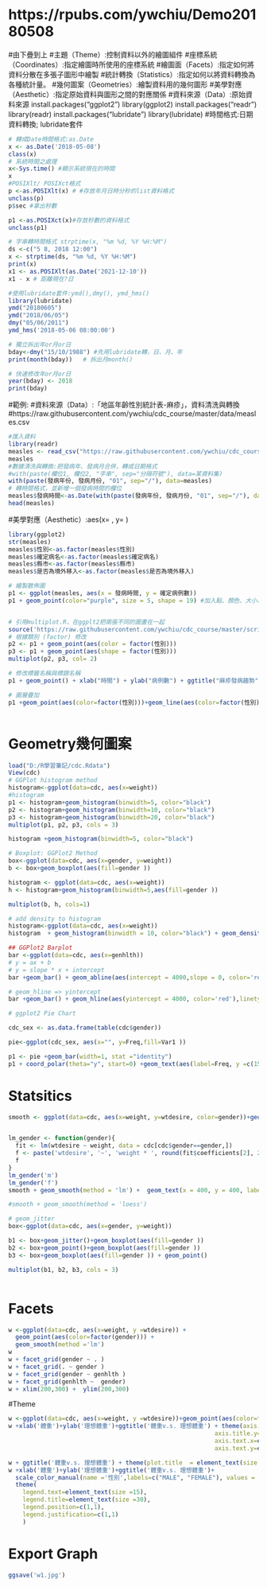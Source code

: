 # https://rpubs.com/ywchiu/Demo20180508
#由下疊到上
#主題（Theme）:控制資料以外的繪圖組件
#座標系統（Coordinates）:指定繪圖時所使用的座標系統
#繪圖面（Facets）:指定如何將資料分散在多張子圖形中繪製
#統計轉換（Statistics）:指定如何以將資料轉換為各種統計量。
#幾何圖案（Geometries）:繪製資料用的幾何圖形
#美學對應（Aesthetic）:指定原始資料與圖形之間的對應關係
#資料來源（Data）:原始資料來源
install.packages("ggplot2")
library(ggplot2)
install.packages("readr")
library(readr)
install.packages("lubridate")
library(lubridate)
#時間格式:日期資料轉換; lubridate套件
```{r}
# 轉成Date時間格式:as.Date
x <- as.Date('2018-05-08')
class(x)
# 系統時間之處理
x<-Sys.time() #顯示系統現在的時間
x
#POSIXlt/ POSIXct格式
p <-as.POSIXlt(x) # #存放年月日時分秒的list資料格式
unclass(p)
p$sec #拿出秒數

p1 <-as.POSIXct(x)#存放秒數的資料格式
unclass(p1)

# 字串轉時間格式 strptime(x, "%m %d, %Y %H:%M")
ds <-c("5 8, 2018 12:00")
x <- strptime(ds, "%m %d, %Y %H:%M")
print(x)
x1 <- as.POSIXlt(as.Date('2021-12-10'))
x1 - x # 距離現在?日

#使用lubridate套件:ymd(),dmy(), ymd_hms()
library(lubridate)
ymd("20180605")
ymd("2018/06/05")
dmy("05/06/2011")
ymd_hms('2018-05-06 08:00:00')

# 獨立拆出年or月or日
bday<-dmy("15/10/1988") #先用lubridate轉，日、月、年
print(month(bday))   # 拆出月month()

# 快速修改年or月or日
year(bday) <- 2018
print(bday)

```

#範例:
#資料來源（Data）:「地區年齡性別統計表-麻疹」，資料清洗與轉換
#https://raw.githubusercontent.com/ywchiu/cdc_course/master/data/measles.csv
```{r}
#匯入資料
library(readr)
measles <- read_csv("https://raw.githubusercontent.com/ywchiu/cdc_course/master/data/measles.csv")
measles
#數據清洗與轉換:把發病年、發病月合併，轉成日期格式
#with(paste(欄位1, 欄位2, "字串", sep="分隔符號"), data=某資料集)
with(paste(發病年份, 發病月份, "01", sep="/"), data=measles)
# 轉時間格式，並新增一個發病時間的欄位
measles$發病時間<-as.Date(with(paste(發病年份, 發病月份, "01", sep="/"), data=measles))
head(measles)

```
#美學對應（Aesthetic）:aes(x= , y= )
```{r}
library(ggplot2)
str(measles)
measles$性別<-as.factor(measles$性別)
measles$確定病名<-as.factor(measles$確定病名)
measles$縣市<-as.factor(measles$縣市)
measles$是否為境外移入<-as.factor(measles$是否為境外移入)

# 繪製散佈圖
p1 <- ggplot(measles, aes(x = 發病時間, y = 確定病例數))
p1 + geom_point(color="purple", size = 5, shape = 19) #加入點、顏色、大小、形狀


# 引用multiplot.R，在ggplt2把兩張不同的圖畫在一起
source('https://raw.githubusercontent.com/ywchiu/cdc_course/master/script/multiplot.R')
# 根據類別 (factor) 修改
p2 <- p1 + geom_point(aes(color = factor(性別))) 
p3 <- p1 + geom_point(aes(shape = factor(性別))) 
multiplot(p2, p3, col= 2)

# 修改標籤名稱與標題名稱
p1 + geom_point() + xlab("時間") + ylab("病例數") + ggtitle("麻疹發病趨勢")+ theme(plot.title=element_text(size =20, hjust=0.5)) # theme: 標題置中

# 圖層疊加
p1 +geom_point(aes(color=factor(性別)))+geom_line(aes(color=factor(性別)))



```
# Geometry幾何圖案
```{r}
load("D:/R學習筆記/cdc.Rdata")
View(cdc)
# GGPlot histogram method 
histogram<-ggplot(data=cdc, aes(x=weight))
#histogram
p1 <- histogram+geom_histogram(binwidth=5, color="black")
p2 <- histogram+geom_histogram(binwidth=10, color="black")
p3 <- histogram+geom_histogram(binwidth=20, color="black")
multiplot(p1, p2, p3, cols = 3)
```

```{r}
histogram +geom_histogram(binwidth=5, color="black") 

```

```{r}
# Boxplot: GGPlot2 Method
box<-ggplot(data=cdc, aes(x=gender, y=weight))
b <- box+geom_boxplot(aes(fill=gender ))

histogram <- ggplot(data=cdc, aes(x=weight))
h <- histogram+geom_histogram(binwidth=5,aes(fill=gender ))

multiplot(b, h, cols=1)


```
```{r}
# add density to histogram
histogram<-ggplot(data=cdc, aes(x=weight))
histogram  + geom_histogram(binwidth = 10, color="black") + geom_density(stat="density", alpha=I(0.2), fill='blue', aes(x = weight, y = ..count.. * 10))
```
```{r}
## GGPlot2 Barplot
bar <-ggplot(data=cdc, aes(x=genhlth))
# y = ax + b
# y = slope * x + intercept
bar +geom_bar() + geom_abline(aes(intercept = 4000,slope = 0, color='red'),linetype = 'dashed')
```
```{r}
# geom_hline => yintercept
bar +geom_bar() + geom_hline(aes(yintercept = 4000, color='red'),linetype = 'dashed')
```

```{r}
# ggplot2 Pie Chart

cdc_sex <- as.data.frame(table(cdc$gender))

pie<-ggplot(cdc_sex, aes(x="", y=Freq,fill=Var1 ))

p1 <- pie +geom_bar(width=1, stat ="identity")
p1 + coord_polar(theta="y", start=0) +geom_text(aes(label=Freq, y =c(15000, 5000)), size=5)
```

# Statsitics
```{r}
smooth <- ggplot(data=cdc, aes(x=weight, y=wtdesire, color=gender))+geom_point(aes(shape=gender), size=1.5)


lm_gender <- function(gender){
  fit <- lm(wtdesire ~ weight, data = cdc[cdc$gender==gender,])
  f <- paste('wtdesire', '~', 'weight * ', round(fit$coefficients[2], 2), '+',  round(fit$coefficients[1],2) )
  f
}
lm_gender('m')
lm_gender('f')
smooth + geom_smooth(method = 'lm') +  geom_text(x = 400, y = 400, label = lm_gender('m'),color = 'black') + geom_text(x = 400, y = 100, label = lm_gender('f'), color= 'black')
```

```{r}
#smooth + geom_smooth(method = 'loess')

# geom_jitter
box<-ggplot(data=cdc, aes(x=gender, y=weight))

b1 <- box+geom_jitter()+geom_boxplot(aes(fill=gender ))
b2 <- box+geom_point()+geom_boxplot(aes(fill=gender ))
b3 <- box+geom_boxplot(aes(fill=gender )) + geom_point()

multiplot(b1, b2, b3, cols = 3)



```
# Facets
```{r}
w <-ggplot(data=cdc, aes(x=weight, y =wtdesire)) +
  geom_point(aes(color=factor(gender))) +
  geom_smooth(method ='lm')
w
w + facet_grid(gender ~ . )
w + facet_grid(. ~ gender )
w + facet_grid(gender ~ genhlth )
w + facet_grid(genhlth ~  gender)
w + xlim(200,300) +  ylim(200,300)
```

#Theme
```{r}
w <-ggplot(data=cdc, aes(x=weight, y =wtdesire))+geom_point(aes(color=factor(gender)))+geom_smooth(method ='lm')
w +xlab('體重')+ylab('理想體重')+ggtitle('體重v.s. 理想體重') + theme(axis.title.x=element_text(color ='DarkGreen', size =10),
                                                          axis.title.y=element_text(color ='Red', size =10), 
                                                          axis.text.x=element_text(size =30),
                                                          axis.text.y=element_text(size =15))

w + ggtitle('體重v.s. 理想體重') + theme(plot.title  = element_text(size = 20, hjust = 0.5,color='orange'))
w +xlab('體重')+ylab('理想體重')+ggtitle('體重v.s. 理想體重')+
  scale_color_manual(name ='性別',labels=c("MALE", "FEMALE"), values = c('red', 'blue'))+
  theme(
    legend.text=element_text(size =15),
    legend.title=element_text(size =30),
    legend.position=c(1,1),
    legend.justification=c(1,1)
    )
```
# Export Graph
```{r}
ggsave('w1.jpg')
```









